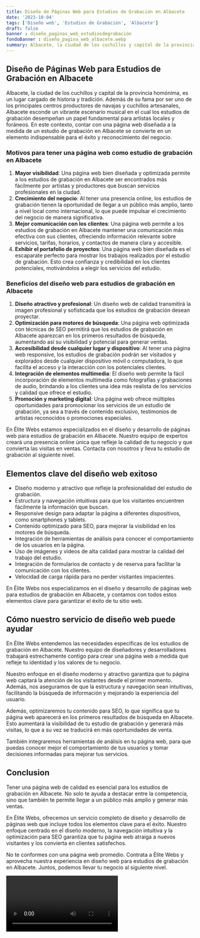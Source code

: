 ```yaml
---
title: Diseño de Páginas Web para Estudios de Grabación en Albacete
date: '2023-10-04'
tags: ['Diseño web', 'Estudios de Grabación', 'Albacete']
draft: false
banner : diseño_paginas_web_estudiosdegrabación
fondoBanner : diseño_pagina_web_albacete.webp
summary: Albacete, la ciudad de los cuchillos y capital de la provincia homónima, es un lugar cargado de historia y tradición. Además de su fama por ser uno de los principales centros productores de navajas y cuchillos artesanales, Albacete esconde un vibrante escenario musical en el cual los estudios de grabación desempeñan un papel fundamental para artistas locales y foráneos. En este contexto, contar con una página web diseñada a la medida de un estudio de grabación en Albacete se convierte en un elemento indispensable para el éxito y reconocimiento del negocio.
---
```


## Diseño de Páginas Web para Estudios de Grabación en Albacete

Albacete, la ciudad de los cuchillos y capital de la provincia homónima, es un lugar cargado de historia y tradición. Además de su fama por ser uno de los principales centros productores de navajas y cuchillos artesanales, Albacete esconde un vibrante escenario musical en el cual los estudios de grabación desempeñan un papel fundamental para artistas locales y foráneos. En este contexto, contar con una página web diseñada a la medida de un estudio de grabación en Albacete se convierte en un elemento indispensable para el éxito y reconocimiento del negocio.

### Motivos para tener una página web como estudio de grabación en Albacete

1. **Mayor visibilidad**: Una página web bien diseñada y optimizada permite a los estudios de grabación en Albacete ser encontrados más fácilmente por artistas y productores que buscan servicios profesionales en la ciudad.
2. **Crecimiento del negocio**: Al tener una presencia online, los estudios de grabación tienen la oportunidad de llegar a un público más amplio, tanto a nivel local como internacional, lo que puede impulsar el crecimiento del negocio de manera significativa.
3. **Mejor comunicación con los clientes**: Una página web permite a los estudios de grabación en Albacete mantener una comunicación más efectiva con sus clientes, ofreciendo información relevante sobre servicios, tarifas, horarios, y contactos de manera clara y accesible.
4. **Exhibir el portafolio de proyectos**: Una página web bien diseñada es el escaparate perfecto para mostrar los trabajos realizados por el estudio de grabación. Esto crea confianza y credibilidad en los clientes potenciales, motivándolos a elegir los servicios del estudio.

### Beneficios del diseño web para estudios de grabación en Albacete

1. **Diseño atractivo y profesional**: Un diseño web de calidad transmitirá la imagen profesional y sofisticada que los estudios de grabación desean proyectar.
2. **Optimización para motores de búsqueda**: Una página web optimizada con técnicas de SEO permitirá que los estudios de grabación en Albacete aparezcan en los primeros resultados de búsqueda, aumentando así su visibilidad y potencial para generar ventas.
3. **Accesibilidad desde cualquier lugar y dispositivo**: Al tener una página web responsive, los estudios de grabación podrán ser visitados y explorados desde cualquier dispositivo móvil o computadora, lo que facilita el acceso y la interacción con los potenciales clientes.
4. **Integración de elementos multimedia**: El diseño web permite la fácil incorporación de elementos multimedia como fotografías y grabaciones de audio, brindando a los clientes una idea más realista de los servicios y calidad que ofrece el estudio.
5. **Promoción y marketing digital**: Una página web ofrece múltiples oportunidades para promocionar los servicios de un estudio de grabación, ya sea a través de contenido exclusivo, testimonios de artistas reconocidos o promociones especiales.

En Élite Webs estamos especializados en el diseño y desarrollo de páginas web para estudios de grabación en Albacete. Nuestro equipo de expertos creará una presencia online única que refleje la calidad de tu negocio y que convierta las visitas en ventas. Contacta con nosotros y lleva tu estudio de grabación al siguiente nivel.

<GifSeo />

<Cta />

## Elementos clave del diseño web exitoso
- Diseño moderno y atractivo que refleje la profesionalidad del estudio de grabación.
- Estructura y navegación intuitivas para que los visitantes encuentren fácilmente la información que buscan.
- Responsive design para adaptar la página a diferentes dispositivos, como smartphones y tablets.
- Contenido optimizado para SEO, para mejorar la visibilidad en los motores de búsqueda.
- Integración de herramientas de análisis para conocer el comportamiento de los usuarios en la página.
- Uso de imágenes y videos de alta calidad para mostrar la calidad del trabajo del estudio.
- Integración de formularios de contacto y de reserva para facilitar la comunicación con los clientes.
- Velocidad de carga rápida para no perder visitantes impacientes.

En Élite Webs nos especializamos en el diseño y desarrollo de páginas web para estudios de grabación en Albacete, y contamos con todos estos elementos clave para garantizar el éxito de tu sitio web.

## Cómo nuestro servicio de diseño web puede ayudar
En Élite Webs entendemos las necesidades específicas de los estudios de grabación en Albacete. Nuestro equipo de diseñadores y desarrolladores trabajará estrechamente contigo para crear una página web a medida que refleje tu identidad y los valores de tu negocio.

Nuestro enfoque en el diseño moderno y atractivo garantiza que tu página web captará la atención de los visitantes desde el primer momento. Además, nos aseguramos de que la estructura y navegación sean intuitivas, facilitando la búsqueda de información y mejorando la experiencia del usuario.

Además, optimizaremos tu contenido para SEO, lo que significa que tu página web aparecerá en los primeros resultados de búsqueda en Albacete. Esto aumentará la visibilidad de tu estudio de grabación y generará más visitas, lo que a su vez se traducirá en más oportunidades de venta.

También integraremos herramientas de análisis en tu página web, para que puedas conocer mejor el comportamiento de tus usuarios y tomar decisiones informadas para mejorar tus servicios.

## Conclusion
Tener una página web de calidad es esencial para los estudios de grabación en Albacete. No solo te ayuda a destacar entre la competencia, sino que también te permite llegar a un público más amplio y generar más ventas.

En Élite Webs, ofrecemos un servicio completo de diseño y desarrollo de páginas web que incluye todos los elementos clave para el éxito. Nuestro enfoque centrado en el diseño moderno, la navegación intuitiva y la optimización para SEO garantiza que tu página web atraiga a nuevos visitantes y los convierta en clientes satisfechos.

No te conformes con una página web promedio. Contrata a Élite Webs y aprovecha nuestra experiencia en diseño web para estudios de grabación en Albacete. Juntos, podemos llevar tu negocio al siguiente nivel.

<Video />

<CtaBot job='Estudios de Grabación' city='Albacete'/>

<Gmaps query='Albacete+españa+maps' />